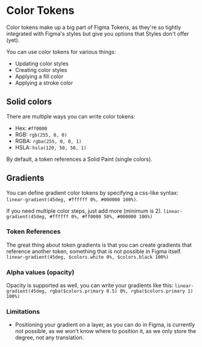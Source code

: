 # Color Tokens

Color tokens make up a big part of Figma Tokens, as they're so tightly integrated with Figma's styles but give you options that Styles don't offer (yet).

You can use color tokens for various things:

- Updating color styles
- Creating color styles
- Applying a fill color
- Applying a stroke color

## Solid colors

There are multiple ways you can write color tokens:

- Hex: `#ff0000`
- RGB: `rgb(255, 0, 0)`
- RGBA: `rgba(255, 0, 0, 1)`
- HSLA: `hsla(120, 50, 50, 1)`

By default, a token references a Solid Paint (single colors).

## Gradients

You can define gradient color tokens by specifying a css-like syntax: `linear-gradient(45deg, #ffffff 0%, #000000 100%)`.

If you need multiple color steps, just add more (minimum is 2). `linear-gradient(45deg, #ffffff 0%, #ff0000 50%, #000000 100%)`

### Token References
The great thing about token gradients is that you can create gradients that reference another token, something that is not possible in Figma itself. `linear-gradient(45deg, $colors.white 0%, $colors.black 100%)`

### Alpha values (opacity)
Opacity is supported as well, you can write your gradients like this: `linear-gradient(45deg, rgba($colors.primary 0.5) 0%, rgba($colors.primary 1) 100%)`

### Limitations
- Positioning your gradient on a layer, as you can do in Figma, is currently not possible, as we won't know where to position it, as we only store the degree, not any translation.
